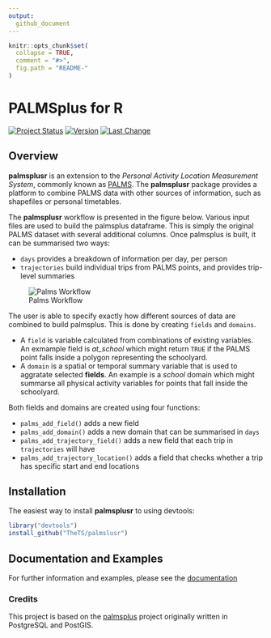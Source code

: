 ```yaml
---
output:
  github_document
---
```


<!-- README.md is generated from README.Rmd. Please edit that file -->

```r
knitr::opts_chunk$set(
  collapse = TRUE,
  comment = "#>",
  fig.path = "README-"
)
```

# PALMSplus for R

<!--[![AppVeyor Build Status](https://ci.appveyor.com/api/projects/status/github/TheTS/palmsplusr?branch=master&svg=true)](https://ci.appveyor.com/project/TheTS/palmsplusr)-->
<!--[![Travis-CI Build Status](https://travis-ci.org/TheTS/palmsplusr.svg?branch=master)](https://travis-ci.org/TheTS/palmsplusr) -->
<!--[![codecov](https://codecov.io/gh/TheTS/actigraph.sleepr/branch/master/graph/badge.svg)](https://codecov.io/gh/TheTS/actigraph.sleepr)-->
[![Project Status](http://www.repostatus.org/badges/latest/wip.svg)](http://www.repostatus.org/#wip)
[![Version](https://img.shields.io/badge/Package%20version-0.1.0-orange.svg)](commits/master)
[![Last Change](https://img.shields.io/badge/Last%20change-`r gsub('-', '--', Sys.Date())`-yellowgreen.svg)](/commits/master)

## Overview

**palmsplusr** is an extension to the *Personal Activity Location Measurement System*, commonly known as [PALMS](https://ucsd-palms-project.wikispaces.com/). The **palmsplusr** package provides a platform to combine PALMS data with other sources of information, such as shapefiles or personal timetables. 

The **palmsplusr** workflow is presented in the figure below. Various input files are used to build the palmsplus dataframe. This is simply the original PALMS dataset with several additional columns. Once palmsplus is built, it can be summarised two ways: 

* `days` provides a breakdown of information per day, per person
* `trajectories` build individual trips from PALMS points, and provides trip-level summaries

![Palms Workflow](https://i.imgur.com/8WOw3mD.png)

The user is able to specify exactly how different sources of data are combined to build palmsplus. This is done by creating `fields` and `domains`.

* A `field` is variable calculated from combinations of existing variables. An exmample field is *at_school* which might return `TRUE` if the PALMS point falls inside a polygon representing the schoolyard.
* A `domain` is a spatial or temporal summary variable that is used to aggratate selected **fields**. An example is a *school* domain which might summarse all physical activity variables for points that fall inside the schoolyard. 

Both fields and domains are created using four functions:

* `palms_add_field()` adds a new field 
* `palms_add_domain()` adds a new domain that can be summarised in `days`
* `palms_add_trajectory_field()` adds a new field that each trip in `trajectories` will have
* `palms_add_trajectory_location()` adds a field that checks whether a trip has specific start and end locations

## Installation

The easiest way to install **palmsplusr** to using devtools:

```r
library("devtools")
install_github("TheTS/palmslusr")
```

## Documentation and Examples

For further information and examples, please see the [documentation](http://thets.github.io/palmsplusr/)

### Credits

This project is based on the [palmsplus](https://github.com/bsnizek/palmsplus) project originally written in PostgreSQL and PostGIS.
